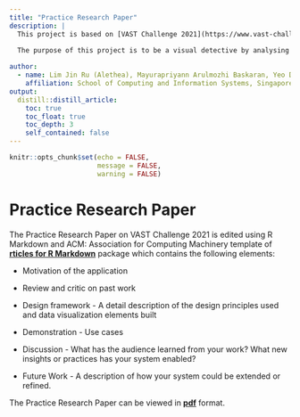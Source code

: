 ```yaml
---
title: "Practice Research Paper"
description: |
  This project is based on [VAST Challenge 2021](https://www.vast-challenge.github.io/2021/).
    
  The purpose of this project is to be a visual detective by analysing the issues through visual representations.

author:
  - name: Lim Jin Ru (Alethea), Mayurapriyann Arulmozhi Baskaran, Yeo Ding Run (Darius)
    affiliation: School of Computing and Information Systems, Singapore Management University
output:
  distill::distill_article:
    toc: true
    toc_float: true
    toc_depth: 3
    self_contained: false
---
```


```r
knitr::opts_chunk$set(echo = FALSE,
                      message = FALSE,
                      warning = FALSE)
```

# Practice Research Paper

The Practice Research Paper on VAST Challenge 2021 is edited using R Markdown and ACM: Association for Computing Machinery template of **[rticles for R Markdown](https://www.github.com/rstudio/rticles)** package which contains the following elements:

* Motivation of the application

* Review and critic on past work

* Design framework - A detail description of the design principles used and data visualization elements built

* Demonstration - Use cases

* Discussion - What has the audience learned from your work? What new insights or practices has your system enabled?

* Future Work - A description of how your system could be extended or refined.

The Practice Research Paper can be viewed in **[pdf](ResearchPaper/ResearchPaper.pdf)** format.